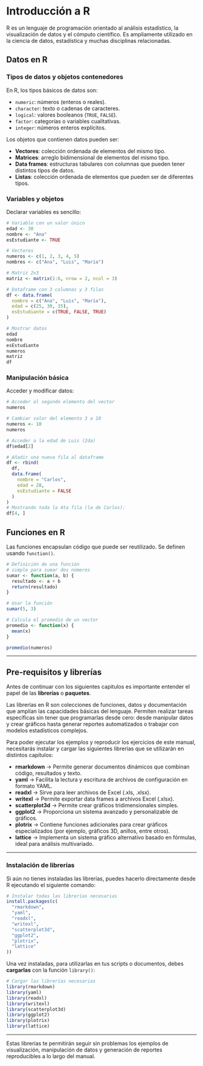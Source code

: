 \newpage

\twocolumn

# Introducción a R

R es un lenguaje de programación orientado al análisis estadístico, la visualización de datos y el cómputo científico. Es ampliamente utilizado en la ciencia de datos, estadística y muchas disciplinas relacionadas.

## Datos en R

### Tipos de datos y objetos contenedores

En R, los tipos básicos de datos son:

- `numeric`: números (enteros o reales).
- `character`: texto o cadenas de caracteres.
- `logical`: valores booleanos (`TRUE`, `FALSE`).
- `factor`: categorías o variables cualitativas.
- `integer`: números enteros explícitos.

Los objetos que contienen datos pueden ser:

- **Vectores**: colección ordenada de elementos del mismo tipo.
- **Matrices**: arreglo bidimensional de elementos del mismo tipo.
- **Data frames**: estructuras tabulares con columnas que pueden tener distintos tipos de datos.
- **Listas**: colección ordenada de elementos que pueden ser de diferentes tipos.

### Variables y objetos

Declarar variables es sencillo:

```r
# Variable con un valor único
edad <- 30
nombre <- "Ana"
esEstudiante <- TRUE

# Vectores
numeros <- c(1, 2, 3, 4, 5)
nombres <- c("Ana", "Luis", "María")

# Matriz 2x3
matriz <- matrix(1:6, nrow = 2, ncol = 3)

# Dataframe con 3 columnas y 3 filas
df <- data.frame(
  nombre = c("Ana", "Luis", "María"),
  edad = c(25, 30, 35),
  esEstudiante = c(TRUE, FALSE, TRUE)
)

# Mostrar datos
edad
nombre
esEstudiante
numeros
matriz
df
```

### Manipulación básica

Acceder y modificar datos:

```r
# Acceder al segundo elemento del vector
numeros

# Cambiar valor del elemento 3 a 10
numeros <- 10
numeros

# Acceder a la edad de Luis (2da)
df$edad[2]

# Añadir una nueva fila al dataframe
df <- rbind(
  df,
  data.frame(
    nombre = "Carlos",
    edad = 28,
    esEstudiante = FALSE
  )
)
# Mostrando toda la 4ta fila (la de Carlos):
df[4, ]
```

## Funciones en R

Las funciones encapsulan código que puede ser reutilizado. Se definen usando `function()`.

```r
# Definición de una función
# simple para sumar dos números
sumar <- function(a, b) {
  resultado <- a + b
  return(resultado)
}

# Usar la función
sumar(5, 3)

# Calcula el promedio de un vector
promedio <- function(x) {
  mean(x)
}

promedio(numeros)
```

---

## Pre-requisitos y librerías

Antes de continuar con los siguientes capitulos es importante entender el papel de las **librerías** o **paquetes**.

Las librerías en R son colecciones de funciones, datos y documentación que amplían las capacidades básicas del lenguaje. Permiten realizar tareas específicas sin tener que programarlas desde cero: desde manipular datos y crear gráficos hasta generar reportes automatizados o trabajar con modelos estadísticos complejos.

Para poder ejecutar los ejemplos y reproducir los ejercicios de este manual, necesitarás instalar y cargar las siguientes librerías que se utilizarán en distintos capítulos:

* **rmarkdown** → Permite generar documentos dinámicos que combinan código, resultados y texto.
* **yaml** → Facilita la lectura y escritura de archivos de configuración en formato YAML.
* **readxl** → Sirve para leer archivos de Excel (.xls, .xlsx).
* **writexl** → Permite exportar data frames a archivos Excel (.xlsx).
* **scatterplot3d** → Permite crear gráficos tridimensionales simples.
* **ggplot2** → Proporciona un sistema avanzado y personalizable de gráficos.
* **plotrix** → Contiene funciones adicionales para crear gráficos especializados (por ejemplo, gráficos 3D, anillos, entre otros).
* **lattice** → Implementa un sistema gráfico alternativo basado en fórmulas, ideal para análisis multivariado.

---

### Instalación de librerías

Si aún no tienes instaladas las librerías, puedes hacerlo directamente desde R ejecutando el siguiente comando:

```R
# Instalar todas las librerías necesarias
install.packages(c(
  "rmarkdown",
  "yaml",
  "readxl",
  "writexl",
  "scatterplot3d",
  "ggplot2",
  "plotrix",
  "lattice"
))
```

Una vez instaladas, para utilizarlas en tus scripts o documentos, debes **cargarlas** con la función `library()`:

```R
# Cargar las librerías necesarias
library(rmarkdown)
library(yaml)
library(readxl)
library(writexl)
library(scatterplot3d)
library(ggplot2)
library(plotrix)
library(lattice)
```

---

Estas librerías te permitirán seguir sin problemas los ejemplos de visualización, manipulación de datos y generación de reportes reproducibles a lo largo del manual.

